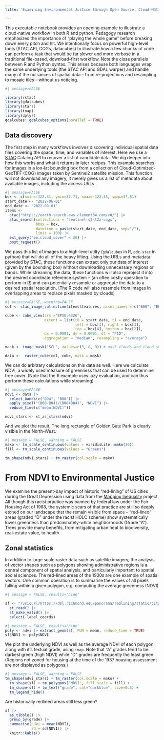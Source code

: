 ```yaml
---
title: 'Examining Environmental Justice through Open Source, Cloud-Native Tools'

---
```


This executable notebook provides an opening example to illustrate a cloud-native workflow in both R and python. 
Pedagogy research emphasizes the importance of "playing the whole game" before breaking down every pitch and hit.
We intentionally focus on powerful high-level tools (STAC API, COGs, datacubes) to illustrate how a few chunks of
code can perform a task that would be far slower and more verbose in a traditional file-based, download-first workflow.
Note the close parallels between R and Python syntax. This arises because both languages wrap the same underlying 
tools (the STAC API and GDAL warper) and handle many of the nuisances of spatial data -- from re-projections and
resampling to mosaic tiles -- without us noticing.


```r
#| message=FALSE

library(rstac)
library(gdalcubes)
library(stars)
library(tmap)
library(dplyr)
gdalcubes::gdalcubes_options(parallel = TRUE)
```


## Data discovery

<!--
Large geospatial data comes in many different formats and is frequently divided into many individual files or "assets" which may represent different points in space, time, sensor bands or variables. Many users are familiar with file-based workflows, where each file type is read into the computational environment by a specific tool and that workflows proceed file-by-file. However, the same data can be represented in many different formats (ncdf or tiff, say) and subdivided in different ways. Importantly, the file-based-divisions often do not reflect the way a user might want to work with the data.  For instance, a NASA ncdf product may provide sea-surface-temperature as one file per day, with each file covering the entire global extent, while a user wants to examine trends in the data over time but only in a certain regional area. In such cases, it is inefficient to download data for the whole globe over many files.  Just as end-users in high level languages are not expected to manage very low-level concepts like memory block sizes, geospatial data scientists need not worry about these file serialization details when they have good high-level abstractions that can do it for them.  
-->

The first step in many workflows involves discovering individual spatial data files covering the space, time, and variables of interest. Here we use a [STAC](https://stacspec.org/en) Catalog API to recover a list of candidate data. 
We dig deeper into how this works and what it returns in later recipes. This example searches for images in a lon-lat bounding box from a collection of Cloud-Optimized-GeoTIFF (COG) images taken by Sentinel2 satellite mission.
This function will not download any imagery, it merely gives us a list of metadata about available images, including the access URLs.


```r
#| message=FALSE
box <- c(xmin=-122.51, ymin=37.71, xmax=-122.36, ymax=37.81) 
start_date <- "2022-06-01"
end_date <- "2022-08-01"
items <-
  stac("https://earth-search.aws.element84.com/v0/") |>
  stac_search(collections = "sentinel-s2-l2a-cogs",
              bbox = box,
              datetime = paste(start_date, end_date, sep="/"),
              limit = 100) |>
  ext_query("eo:cloud_cover" < 20) |>
  post_request()
```

We pass this list of images to a high-level utilty (`gdalcubes` in R, `odc.stac` in python) that will do all of the heavy lifting.  Using the URLs and metadata provided by STAC, 
these functions can extract only our data of interest (given by the bounding box) without downloading unnecessary regions or bands. While streaming the data, these functions
will also reproject it into the desired coordinate reference system -- (an often costly operation to perform in R) and can potentially resample or aggregate the data to a desired 
spatial resolution. (The R code will also resample from images in overlapping areas to replace pixels masked by clouds)


```r
#| message=FALSE, warning=FALSE
col <- stac_image_collection(items$features, asset_names = c("B08", "B04", "SCL"))

cube <- cube_view(srs ="EPSG:4326",
                  extent = list(t0 = start_date, t1 = end_date,
                                left = box[1], right = box[3],
                                top = box[4], bottom = box[2]),
                  dx = 0.0001, dy = 0.0001, dt = "P1D",
                  aggregation = "median", resampling = "average")

mask <- image_mask("SCL", values=c(3, 8, 9)) # mask clouds and cloud shadows

data <-  raster_cube(col, cube, mask = mask)
```


We can do arbitrary calculations on this data as well. Here we calculate NDVI, a widely used measure of greenness that can be used to determine tree cover. 
(Note that the R example uses lazy evaluation, and can thus perform these calculations while streaming)


```r
#| message=FALSE
ndvi <- data |>
  select_bands(c("B04", "B08")) |>
  apply_pixel("(B08-B04)/(B08+B04)", "NDVI") |>
  reduce_time(c("mean(NDVI)"))

ndvi_stars <- st_as_stars(ndvi)
```


And we plot the result.  The long rectangle of Golden Gate Park is clearly visible in the North-West.


```r
#| message = FALSE, warning = FALSE
mako <- tm_scale_continuous(values = viridisLite::mako(30))
fill <- tm_scale_continuous(values = "Greens")

tm_shape(ndvi_stars) + tm_raster(col.scale = mako)
```


# From NDVI to Environmental Justice

We examine the present-day impact of historic "red-lining" of US cities during the Great Depression using data from the [Mapping Inequality](https://dsl.richmond.edu/panorama/redlining) project.  All though this racist practice was banned by federal law under the Fair Housing Act of 1968, the systemic scars of that practice are still so deeply etched on our landscape that the remain visible from space -- "red-lined" areas (graded "D" under the racist HOLC scheme) show systematically lower greenness than predominately-white neighborhoods (Grade "A").  Trees provide many benefits, from mitigating urban heat to biodiversity, real-estate value, to health.


## Zonal statistics 

In addition to large scale raster data such as satellite imagery, the analysis of vector shapes such as polygons showing administrative regions is a central component of spatial analysis, and particularly important to spatial social sciences. The red-lined areas of the 1930s are one example of spatial vectors. One common operation is to summarise the values of all pixels falling within a given polygon, e.g. computing the average greenness (NDVI) 



```r
#| message = FALSE, results="hide"

sf <- "/vsicurl/https://dsl.richmond.edu/panorama/redlining/static/citiesData/CASanFrancisco1937/geojson.json" |>
  st_read() |>
  st_make_valid() |>
  select(-label_coords)
```

```r
#| message = FALSE, results="hide"
poly <- ndvi |> extract_geom(sf, FUN = mean, reduce_time = TRUE)
sf$NDVI <- poly$NDVI
```


We plot the underlying NDVI as well as the average NDVI of each polygon, along with it's textual grade, using `tmap`.  Note that "A" grades tend to be darkest green (high NDVI) while "D" grades are frequently the least green.  (Regions not zoned for housing at the time of the 1937 housing assessment are not displayed as polygons.)


```r
#| message = FALSE, warning = FALSE
tm_shape(ndvi_stars) + tm_raster(col.scale = mako) +
  tm_shape(sf) + tm_polygons('NDVI', fill.scale = fill) +
  tm_shape(sf) + tm_text("grade", col="darkblue", size=0.6) +
  tm_legend_hide()
```


Are historically redlined areas still less green?


```r
sf |> 
  as_tibble() |>
  group_by(grade) |> 
  summarise(ndvi = mean(NDVI), 
            sd = sd(NDVI)) |>
  knitr::kable()
```

